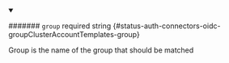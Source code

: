 
<details className="config-field" data-expandable="false" open>
<summary>

####### `group` <span className="config-field-required" data-required="true">required</span> <span className="config-field-type">string</span> <span className="config-field-default"></span> <span className="config-field-enum"></span> {#status-auth-connectors-oidc-groupClusterAccountTemplates-group}

Group is the name of the group that should be matched

</summary>



</details>
